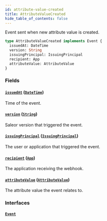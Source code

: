 ```yaml
---
id: attribute-value-created
title: AttributeValueCreated
hide_table_of_contents: false
---
```


Event sent when new attribute value is created.

```graphql
type AttributeValueCreated implements Event {
  issuedAt: DateTime
  version: String
  issuingPrincipal: IssuingPrincipal
  recipient: App
  attributeValue: AttributeValue
}
```

### Fields

#### [`issuedAt`](#) ([`DateTime`](../../../developer/api-reference/scalars/date-time))

Time of the event.

#### [`version`](#) ([`String`](../../../developer/api-reference/scalars/string))

Saleor version that triggered the event.

#### [`issuingPrincipal`](#) ([`IssuingPrincipal`](../../../developer/api-reference/unions/issuing-principal))

The user or application that triggered the event.

#### [`recipient`](#) ([`App`](../../../developer/api-reference/objects/app))

The application receiving the webhook.

#### [`attributeValue`](#) ([`AttributeValue`](../../../developer/api-reference/objects/attribute-value))

The attribute value the event relates to.

### Interfaces

#### [`Event`](../../../developer/api-reference/interfaces/event)
